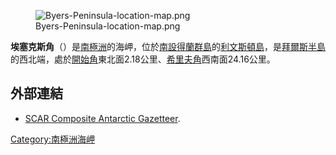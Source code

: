 [[Image:Byers-Peninsula-location-map.png|thumb]]

{{Coord|62|34|33.9|S|61|11|02|W|display=title}}

'''埃塞克斯角'''（{{lang-en|Essex Point}}）是[[南極洲|南極洲]]的海岬，位於[[南設得蘭群島|南設得蘭群島]]的[[利文斯頓島|利文斯頓島]]，是[[拜爾斯半島|拜爾斯半島]]的西北端，處於[[開始角_(南設得蘭群島)|開始角]]東北面2.18公里、[[希里夫角|希里夫角]]西南面24.16公里。

==外部連結==
* [http://data.aad.gov.au/aadc/gaz/scar/ SCAR Composite Antarctic Gazetteer]{{WebCite|url=https://www.webcitation.org/5ug2CfC7m?url=http://data.aad.gov.au/aadc/gaz/scar/ |date=20101202140255 |dateformat=iso }}.

{{Antarctica-geo-stub}}
[[Category:南極洲海岬|Category:南極洲海岬]]